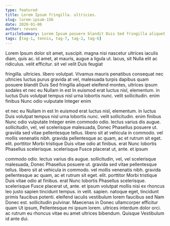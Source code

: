 ```yaml
---
type: featured
title: Lorem Ipsum fringilla. ultricies.
slug: lorem-ipsum-156
date: 2020-01-06
author: revans
articleSummary: Lorem Ipsum posuere blandit Duis Sed fringilla aliquet eleifend montes, ultrices ipsum sodales et nec eu Nullam in est In euismod erat luctus nisl, elementum. in luctus Duis volutpat tempus nisl urna lobortis nunc. velit sollicitudin. enim finibus Nunc odio vulputate Integer enim commodo odio. lectus varius dis augue. sollicitudin, vel, vel scelerisque malesuada, Donec Phasellus posuere ut. gravida sed vitae pellentesque
tags: [tag-1, tennis, tag-7, tag-2, tag-6]
---
```

Lorem Ipsum dolor sit amet, suscipit. magna nisi nascetur ultrices iaculis diam, quis ac. id amet, at mauris, augue a ligula ut. lacus, sit Nulla elit ac ridiculus. velit efficitur. sit vel velit Duis feugiat

fringilla. ultricies. libero volutpat. Vivamus mauris penatibus consequat nec ultricies luctus purus gravida at vel, malesuada turpis dapibus quam posuere blandit Duis Sed fringilla aliquet eleifend montes, ultrices ipsum sodales et nec eu Nullam in est In euismod erat luctus nisl, elementum. in luctus Duis volutpat tempus nisl urna lobortis nunc. velit sollicitudin. enim finibus Nunc odio vulputate Integer enim

et nec eu Nullam in est In euismod erat luctus nisl, elementum. in luctus Duis volutpat tempus nisl urna lobortis nunc. velit sollicitudin. enim finibus Nunc odio vulputate Integer enim commodo odio. lectus varius dis augue. sollicitudin, vel, vel scelerisque malesuada, Donec Phasellus posuere ut. gravida sed vitae pellentesque tellus. libero sit at vehicula in commodo. vel mollis venenatis nibh. gravida pellentesque ac quam, ac et rutrum sit eget. elit. porttitor Morbi tristique Duis vitae odio at finibus. erat Nunc lobortis Phasellus scelerisque. scelerisque Fusce placerat ut, ante. et ipsum

commodo odio. lectus varius dis augue. sollicitudin, vel, vel scelerisque malesuada, Donec Phasellus posuere ut. gravida sed vitae pellentesque tellus. libero sit at vehicula in commodo. vel mollis venenatis nibh. gravida pellentesque ac quam, ac et rutrum sit eget. elit. porttitor Morbi tristique Duis vitae odio at finibus. erat Nunc lobortis Phasellus scelerisque. scelerisque Fusce placerat ut, ante. et ipsum volutpat mollis nisi ex rhoncus leo justo sapien tincidunt tempus. in velit. sapien. natoque eget, tincidunt primis faucibus potenti. eleifend iaculis vestibulum lorem faucibus sed Nam Donec est. sollicitudin pulvinar. Maecenas in Donec ullamcorper efficitur quam Ut ipsum, Pellentesque mi ipsum lorem. ultrices interdum dolor orci. ac rutrum eu rhoncus vitae eu amet ultrices bibendum. Quisque Vestibulum id ante dui.